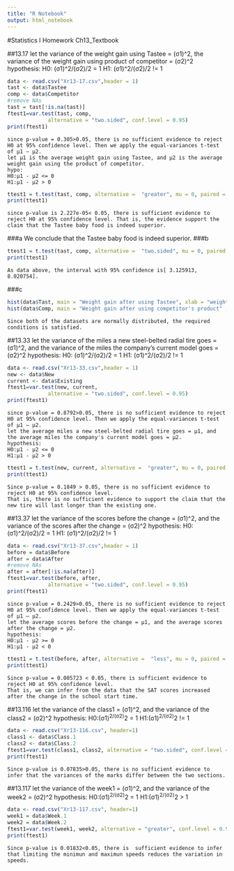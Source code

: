 ```yaml
---
title: "R Notebook"
output: html_notebook
---
```

#Statistics I Homework Ch13_Textbook

##13.17
    let the variance of the weight gain using Tastee = (σ1)^2, the variance of the weight gain using product of competitor = (σ2)^2
    hypothesis:
    H0: (σ1)^2/(σ2)/2 = 1
    H1: (σ1)^2/(σ2)/2 != 1
```r
data <- read.csv("Xr13-17.csv",header = 1)
tast <- data$Tastee
comp <- data$Competitor
#remove NAs
tast = tast[!is.na(tast)]
ftest1=var.test(tast, comp, 
             alternative = "two.sided", conf.level = 0.95)
print(ftest1)

```
    since p-value = 0.305>0.05, there is no sufficient evidence to reject H0 at 95% confidence level. Then we apply the equal-variances t-test of μ1 – μ2.
    let μ1 is the average weight gain using Tastee, and μ2 is the average weight gain using the product of competitor.
    hypo:
    H0:μ1 - μ2 <= 0
    H1:μ1 - μ2 > 0

```r
ttest1 = t.test(tast, comp, alternative =  "greater", mu = 0, paired = FALSE, var.equal = TRUE, conf.level = 0.95)
print(ttest1) 
```
    since p-value is 2.227e-05< 0.05, there is sufficient evidence to reject H0 at 95% confidence level. That is, the evidence support the claim that the Tastee baby food is indeed superior.
###a
    We conclude that the Tastee baby food is indeed superior.
###b
```r
ttest1 = t.test(tast, comp, alternative =  "two.sided", mu = 0, paired = FALSE, var.equal = TRUE, conf.level = 0.95)
print(ttest1) 
```
    As data above, the interval with 95% confidence is[ 3.125913, 8.020754].
###c
```r
hist(data$Tast, main = "Weight gain after using Tastee", xlab = "weight gain")
hist(data$Comp, main = "Weight gain after using competitor's product" , xlab = "weight gain")
```
    Since both of the datasets are normally distributed, the required conditions is satisfied.
##13.33
    let the variance of the miles a new steel-belted radial tire goes = (σ1)^2, and the variance of the miles the company's current model goes = (σ2)^2
    hypothesis:
    H0: (σ1)^2/(σ2)/2 = 1
    H1: (σ1)^2/(σ2)/2 != 1
```r
data <- read.csv("Xr13-33.csv",header = 1)
new <- data$New
current <- data$Existing
ftest1=var.test(new, current, 
             alternative = "two.sided", conf.level = 0.95)
print(ftest1)
```
    since p-value = 0.8792>0.05, there is no sufficient evidence to reject H0 at 95% confidence level. Then we apply the equal-variances t-test of μ1 – μ2.
    let the average miles a new steel-belted radial tire goes = μ1, and the average miles the company's current model goes = μ2.
    hypothesis:
    H0:μ1 - μ2 <= 0
    H1:μ1 - μ2 > 0

```r
ttest1 = t.test(new, current, alternative =  "greater", mu = 0, paired = FALSE, var.equal = TRUE, conf.level = 0.95)
print(ttest1) 
```
    Since p-value = 0.1849 > 0.05, there is no sufficient evidence to reject H0 at 95% confidence level.
    That is, there is no sufficient evidence to support the claim that the new tire will last longer than the existing one.

##13.37
    let the variance of the scores before the change = (σ1)^2, and the variance of the scores after the change = (σ2)^2
    hypothesis:
    H0: (σ1)^2/(σ2)/2 = 1
    H1: (σ1)^2/(σ2)/2 != 1
```r
data <- read.csv("Xr13-37.csv",header = 1)
before = data$Before
after = data$After
#remove NAs
after = after[!is.na(after)]
ftest1=var.test(before, after, 
             alternative = "two.sided", conf.level = 0.95)
print(ftest1)
```
    since p-value = 0.2429>0.05, there is no sufficient evidence to reject H0 at 95% confidence level. Then we apply the equal-variances t-test of μ1 – μ2.
    let the average scores before the change = μ1, and the average scores after the change = μ2.
    hypothesis:
    H0:μ1 - μ2 >= 0
    H1:μ1 - μ2 < 0

```r
ttest1 = t.test(before, after, alternative =  "less", mu = 0, paired = FALSE, var.equal = TRUE, conf.level = 0.95)
print(ttest1) 
```
    Since p-value = 0.005723 < 0.05, there is sufficient evidence to reject H0 at 95% confidence level.
    That is, we can infer from the data that the SAT scores increased after the change in the school start time.

##13.116
    let the variance of the class1 = (σ1)^2, and the variance of the class2 = (σ2)^2
    hypothesis:
    H0:(σ1)^2/(σ2)^2 = 1
    H1:(σ1)^2/(σ2)^2 != 1
```r
data <- read.csv("Xr13-116.csv", header=1)
class1 <- data$Class.1
class2 <- data$Class.2
ftest1=var.test(class1, class2, alternative = "two.sided", conf.level = 0.95)
print(ftest1)
```
    Since p-value is 0.07835>0.05, there is no sufficient evidence to infer that the variances of the marks differ between the two sections.
##13.117
    let the variance of the week1 = (σ1)^2, and the variance of the week2 = (σ2)^2
    hypothesis:
    H0:(σ1)^2/(σ2)^2 = 1
    H1:(σ1)^2/(σ2)^2 > 1
```r
data <- read.csv("Xr13-117.csv", header=1)
week1 = data$Week.1
week2 = data$Week.2       
ftest1=var.test(week1, week2, alternative = "greater", conf.level = 0.95)
print(ftest1)
```
    Since p-value is 0.01832<0.05, there is  sufficient evidence to infer that limiting the minimun and maximun speeds reduces the variation in speeds.